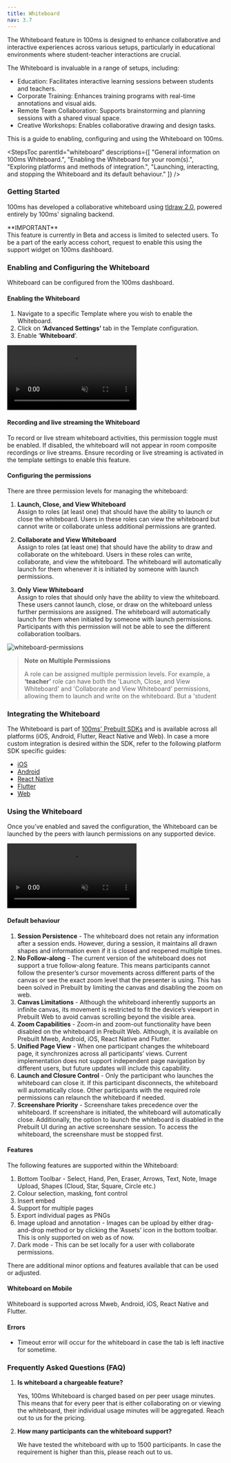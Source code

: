 ```yaml
---
title: Whiteboard
nav: 3.7
---
```


The Whiteboard feature in 100ms is designed to enhance collaborative and interactive experiences across various setups, particularly in educational environments where student-teacher interactions are crucial. 

The Whiteboard is invaluable in a range of setups, including:
- Education: Facilitates interactive learning sessions between students and teachers.
- Corporate Training: Enhances training programs with real-time annotations and visual aids.
- Remote Team Collaboration: Supports brainstorming and planning sessions with a shared visual space.
- Creative Workshops: Enables collaborative drawing and design tasks.

This is a guide to enabling, configuring and using the Whiteboard on 100ms.

<StepsToc
    parentId="whiteboard"
    descriptions={[
        "General information on 100ms Whiteboard.",
        "Enabling the Whiteboard for your room(s).",
        "Exploring platforms and methods of integration.",
        "Launching, interacting, and stopping the Whiteboard and its default behaviour."
    ]}
/>

<StepsContainer id="whiteboard">

### Getting Started

100ms has developed a collaborative whiteboard using [tldraw 2.0](https://tldraw.dev/), powered entirely by 100ms' signaling backend.

<Note type='warning'>
**IMPORTANT** <br/>
This feature is currently in Beta and access is limited to selected users. To be a part of the early access cohort, request to enable this using the support widget on 100ms dashboard.
</Note>

### Enabling and Configuring the Whiteboard

Whiteboard can be configured from the 100ms dashboard.

#### Enabling the Whiteboard

1. Navigate to a specific Template where you wish to enable the Whiteboard.
2. Click on **‘Advanced Settings’** tab in the Template configuration.
3. Enable ‘**Whiteboard**’.

<video loop="true" autoplay="autoPlay" controls="false" id="vid" muted>
    <source src="/docs/docs/v2/whiteboard/enable-whiteboard-config.mp4" type="video/mp4" />
</video>

#### Recording and live streaming the Whiteboard

To record or live stream whiteboard activities, this permission toggle must be enabled. If disabled, the whiteboard will not appear in room composite recordings or live streams. Ensure recording or live streaming is activated in the template settings to enable this feature.

#### Configuring the permissions

There are three permission levels for managing the whiteboard:

1. **Launch, Close, and View Whiteboard**  
   Assign to roles (at least one) that should have the ability to launch or close the whiteboard. Users in these roles can view the whiteboard but cannot write or collaborate unless additional permissions are granted.

2. **Collaborate and View Whiteboard**  
   Assign to roles (at least one) that should have the ability to draw and collaborate on the whiteboard. Users in these roles can write, collaborate, and view the whiteboard. The whiteboard will automatically launch for them whenever it is initiated by someone with launch permissions.

3. **Only View Whiteboard**  
   Assign to roles that should only have the ability to view the whiteboard. These users cannot launch, close, or draw on the whiteboard unless further permissions are assigned. The whiteboard will automatically launch for them when initiated by someone with launch permissions. Participants with this permission will not be able to see the different collaboration toolbars.

![whiteboard-permissions](/docs/v2/whiteboard/whiteboard-config-permissions.png)

> **Note on Multiple Permissions**
>
> A role can be assigned multiple permission levels. For example, a **‘teacher’** role can have both the 'Launch, Close, and View Whiteboard' and 'Collaborate and View Whiteboard' permissions, allowing them to launch and write on the whiteboard. But a 'student
>

### Integrating the Whiteboard
The Whiteboard is part of [100ms' Prebuilt SDKs](/prebuilt/v2/prebuilt/quickstart#embed-as-component) and is available across all platforms (iOS, Android, Flutter, React Native and Web). In case a more custom integration is desired within the SDK, refer to the following platform SDK specific guides:
- [iOS](/ios/v2/how-to-guides/set-up-video-conferencing/whiteboard)
- [Android](/android/v2/how-to-guides/extend-capabilities/whiteboard)
- [React Native](/react-native/v2/how-to-guides/extend-capabilities/whiteboard)
- [Flutter](/flutter/v2/how-to-guides/extend-capabilities/whiteboard)
- [Web](/javascript/v2/how-to-guides/extend-capabilities/whiteboard.mdx)

### Using the Whiteboard
Once you’ve enabled and saved the configuration, the Whiteboard can be launched by the peers with launch permissions on any supported device.

<video loop="true" autoplay="autoPlay" controls="false" id="vid" muted>
    <source src="/docs/docs/v2/whiteboard/launch-whiteboard.mp4" type="video/mp4" />
</video>

#### Default behaviour
1. **Session Persistence** - The whiteboard does not retain any information after a session ends. However, during a session, it maintains all drawn shapes and information even if it is closed and reopened multiple times.
2. **No Follow-along** - The current version of the whiteboard does not support a true follow-along feature. This means participants cannot follow the presenter’s cursor movements across different parts of the canvas or see the exact zoom level that the presenter is using. This has been solved in Prebuilt by limiting the canvas and disabling the zoom on web.
3. **Canvas Limitations** - Although the whiteboard inherently supports an infinite canvas, its movement is restricted to fit the device’s viewport in Prebuilt Web to avoid canvas scrolling beyond the visible area.
4. **Zoom Capabilities** - Zoom-in and zoom-out functionality have been disabled on the whiteboard in Prebuilt Web. Although, it is available on Prebuilt Mweb, Android, iOS, React Native and Flutter.
5. **Unified Page View** - When one participant changes the whiteboard page, it synchronizes across all participants’ views. Current implementation does not support independent page navigation by different users, but future updates will include this capability.
6. **Launch and Closure Control** - Only the participant who launches the whiteboard can close it. If this participant disconnects, the whiteboard will automatically close. Other participants with the required role permissions can relaunch the whiteboard if needed.
7. **Screenshare Priority** - Screenshare takes precedence over the whiteboard. If screenshare is initiated, the whiteboard will automatically close. Additionally, the option to launch the whiteboard is disabled in the Prebuilt UI during an active screenshare session. To access the whiteboard, the screenshare must be stopped first.

#### Features
The following features are supported within the Whiteboard:
1. Bottom Toolbar - Select, Hand, Pen, Eraser, Arrows, Text, Note, Image Upload, Shapes (Cloud, Star, Square, Circle etc.)
2. Colour selection, masking, font control
3. Insert embed 
4. Support for multiple pages
5. Export individual pages as PNGs
6. Image upload and annotation - Images can be upload by either drag-and-drop method or by clicking the ‘Assets’ icon in the bottom toolbar. This is only supported on web as of now.
7. Dark mode - This can be set locally for a user with collaborate permissions.

There are additional minor options and features available that can be used or adjusted.

#### Whiteboard on Mobile
Whiteboard is supported across Mweb, Android, iOS, React Native and Flutter.

#### Errors
- Timeout error will occur for the whiteboard in case the tab is left inactive for sometime.

</StepsContainer>


### Frequently Asked Questions (FAQ)

1. **Is whiteboard a chargeable feature?**
    
    Yes, 100ms Whiteboard is charged based on per peer usage minutes. This means that for every peer that is either collaborating on or viewing the whiteboard, their individual usage minutes will be aggregated. Reach out to us for the pricing.

2. **How many participants can the whiteboard support?**
    
    We have tested the whiteboard with up to 1500 participants. In case the requirement is higher than this, please reach out to us.
